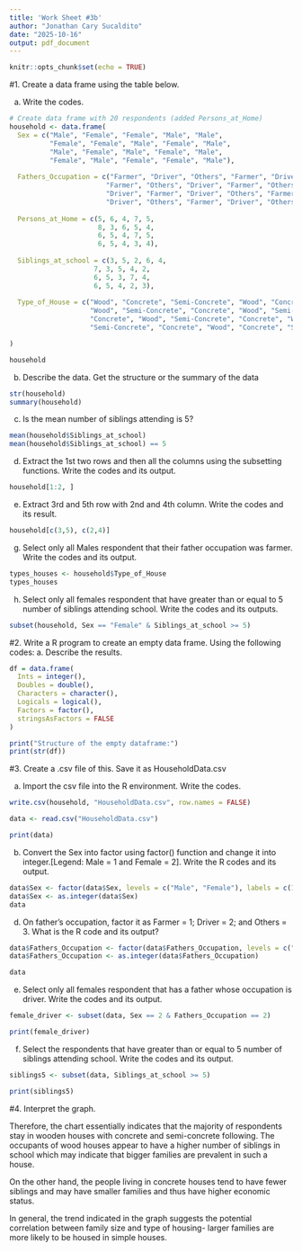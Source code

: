 ```yaml
---
title: 'Work Sheet #3b'
author: "Jonathan Cary Sucaldito"
date: "2025-10-16"
output: pdf_document
---
```


```r
knitr::opts_chunk$set(echo = TRUE)
```

#1. Create a data frame using the table below.

a. Write the codes.
```r
# Create data frame with 20 respondents (added Persons_at_Home)
household <- data.frame(
  Sex = c("Male", "Female", "Female", "Male", "Male",
          "Female", "Female", "Male", "Female", "Male",
          "Male", "Female", "Male", "Female", "Male",
          "Female", "Male", "Female", "Female", "Male"),
  
  Fathers_Occupation = c("Farmer", "Driver", "Others", "Farmer", "Driver",
                        "Farmer", "Others", "Driver", "Farmer", "Others",
                        "Driver", "Farmer", "Driver", "Others", "Farmer",
                        "Driver", "Others", "Farmer", "Driver", "Others"),
  
  Persons_at_Home = c(5, 6, 4, 7, 5,
                      8, 3, 6, 5, 4,
                      6, 5, 4, 7, 5,
                      6, 5, 4, 3, 4),
  
  Siblings_at_school = c(3, 5, 2, 6, 4,
                     7, 3, 5, 4, 2,
                     6, 5, 3, 7, 4,
                     6, 5, 4, 2, 3),
    
  Type_of_House = c("Wood", "Concrete", "Semi-Concrete", "Wood", "Concrete",
                    "Wood", "Semi-Concrete", "Concrete", "Wood", "Semi-Concrete",
                    "Concrete", "Wood", "Semi-Concrete", "Concrete", "Wood",
                    "Semi-Concrete", "Concrete", "Wood", "Concrete", "Semi-Concrete")

)

household

```

b. Describe the data. Get the structure or the summary of the data
```r
str(household)
summary(household)
```

c. Is the mean number of siblings attending is 5?
```r
mean(household$Siblings_at_school)
mean(household$Siblings_at_school) == 5
```

d. Extract the 1st two rows and then all the columns using the subsetting functions. Write the codes and its output.
```r
household[1:2, ]
```

e. Extract 3rd and 5th row with 2nd and 4th column. Write the codes and its result.
```r
household[c(3,5), c(2,4)]
```

g. Select only all Males respondent that their father occupation was farmer. Write the
codes and its output.
```r
types_houses <- household$Type_of_House
types_houses
```

h. Select only all females respondent that have greater than or equal to 5 number of siblings attending school. Write the codes and its outputs.
```r
subset(household, Sex == "Female" & Siblings_at_school >= 5)
```

#2. Write a R program to create an empty data frame. Using the following codes:
a. Describe the results.
```r
df = data.frame(
  Ints = integer(),
  Doubles = double(),
  Characters = character(),
  Logicals = logical(),
  Factors = factor(),
  stringsAsFactors = FALSE
)

print("Structure of the empty dataframe:")
print(str(df))

```

#3. Create a .csv file of this. Save it as HouseholdData.csv

a. Import the csv file into the R environment. Write the codes.
```r
write.csv(household, "HouseholdData.csv", row.names = FALSE)

data <- read.csv("HouseholdData.csv")

print(data)
```

b. Convert the Sex into factor using factor() function and change it into integer.[Legend: Male = 1 and Female = 2]. Write the R codes and its output.
```r
data$Sex <- factor(data$Sex, levels = c("Male", "Female"), labels = c(1, 2))
data$Sex <- as.integer(data$Sex)
data
```

d. On father’s occupation, factor it as Farmer = 1; Driver = 2; and Others = 3. What
is the R code and its output?
```r
data$Fathers_Occupation <- factor(data$Fathers_Occupation, levels = c("Farmer", "Driver", "Others"), labels = c(1, 2, 3))
data$Fathers_Occupation <- as.integer(data$Fathers_Occupation)

data
```

e. Select only all females respondent that has a father whose occupation is driver. Write
the codes and its output.
```r
female_driver <- subset(data, Sex == 2 & Fathers_Occupation == 2)

print(female_driver)
```

f. Select the respondents that have greater than or equal to 5 number of siblings attending
school. Write the codes and its output.
```r
siblings5 <- subset(data, Siblings_at_school >= 5)

print(siblings5)
```

#4. Interpret the graph.


Therefore, the chart essentially indicates that the majority of respondents stay in wooden houses with concrete and semi-concrete following. The occupants of wood houses appear to have a higher number of siblings in school which may indicate that bigger families are prevalent in such a house.

On the other hand, the people living in concrete houses tend to have fewer siblings and may have smaller families and thus have higher economic status.

In general, the trend indicated in the graph suggests the potential correlation between family size and type of housing- larger families are more likely to be housed in simple houses.




